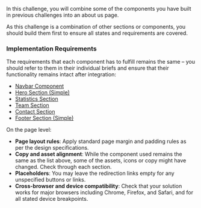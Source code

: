 In this challenge, you will combine some of the components you have built in previous challenges into an about us page.

As this challenge is a combination of other sections or components, you should build them first to ensure all states and requirements are covered.

### Implementation Requirements

The requirements that each component has to fulfill remains the same – you should refer to them in their individual briefs and ensure that their functionality remains intact after integration:

- [Navbar Component](/projects/challenges/navbar-component)
- [Hero Section (Simple)](/projects/challenges/hero-section-simple)
- [Statistics Section](/projects/challenges/statistics-section)
- [Team Section](/projects/challenges/team-section)
- [Contact Section](/projects/challenges/contact-section)
- [Footer Section (Simple)](/projects/challenges/footer-section-simple)

On the page level:

- **Page layout rules**: Apply standard page margin and padding rules as per the design specifications.
- **Copy and asset alignment**: While the component used remains the same as the list above, some of the assets, icons or copy might have changed. Check through each section.
- **Placeholders**: You may leave the redirection links empty for any unspecified buttons or links.
- **Cross-browser and device compatibility**: Check that your solution works for major browsers including Chrome, Firefox, and Safari, and for all stated device breakpoints.
